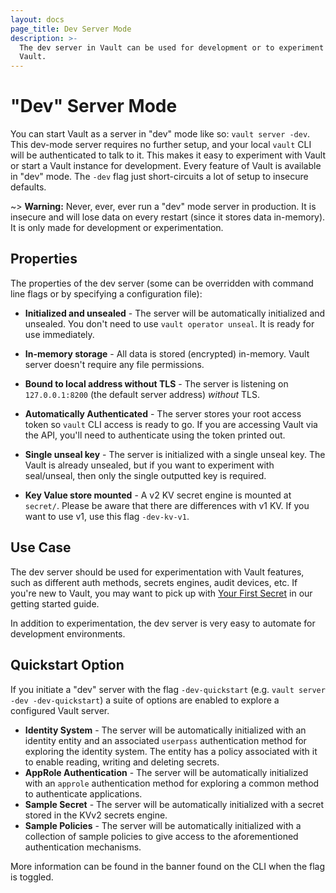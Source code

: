 ```yaml
---
layout: docs
page_title: Dev Server Mode
description: >-
  The dev server in Vault can be used for development or to experiment with
  Vault.
---
```


# "Dev" Server Mode

You can start Vault as a server in "dev" mode like so: `vault server -dev`.
This dev-mode server requires no further setup, and your local `vault` CLI will
be authenticated to talk to it. This makes it easy to experiment with Vault or
start a Vault instance for development. Every feature of Vault is available in
"dev" mode. The `-dev` flag just short-circuits a lot of setup to insecure
defaults.

~> **Warning:** Never, ever, ever run a "dev" mode server in production.
It is insecure and will lose data on every restart (since it stores data
in-memory). It is only made for development or experimentation.

## Properties

The properties of the dev server (some can be overridden with command line
flags or by specifying a configuration file):

- **Initialized and unsealed** - The server will be automatically initialized
  and unsealed. You don't need to use `vault operator unseal`. It is ready
  for use immediately.

- **In-memory storage** - All data is stored (encrypted) in-memory. Vault
  server doesn't require any file permissions.

- **Bound to local address without TLS** - The server is listening on
  `127.0.0.1:8200` (the default server address) _without_ TLS.

- **Automatically Authenticated** - The server stores your root access
  token so `vault` CLI access is ready to go. If you are accessing Vault
  via the API, you'll need to authenticate using the token printed out.

- **Single unseal key** - The server is initialized with a single unseal
  key. The Vault is already unsealed, but if you want to experiment with
  seal/unseal, then only the single outputted key is required.

- **Key Value store mounted** - A v2 KV secret engine is mounted at
  `secret/`. Please be aware that there are differences with v1 KV.
  If you want to use v1, use this flag `-dev-kv-v1`.

## Use Case

The dev server should be used for experimentation with Vault features, such
as different auth methods, secrets engines, audit devices, etc.
If you're new to Vault, you may want to pick up with [Your First Secret](/intro/getting-started/first-secret) in our getting started guide.

In addition to experimentation, the dev server is very easy to automate
for development environments.


## Quickstart Option

If you initiate a "dev" server with the flag `-dev-quickstart`
(e.g. `vault server -dev -dev-quickstart`) a suite of options are enabled to explore
a configured Vault server.
- **Identity System** - The server will be automatically initialized
  with an identity entity and an associated `userpass` authentication method for
  exploring the identity system. The entity has a policy associated with it to enable
  reading, writing and deleting secrets.
- **AppRole Authentication** - The server will be automatically initialized
  with an `approle` authentication method for exploring a common method to
  authenticate applications.
- **Sample Secret** - The server will be automatically initialized
  with a secret stored in the KVv2 secrets engine.
- **Sample Policies** - The server will be automatically initialized
  with a collection of sample policies to give access to the
  aforementioned authentication mechanisms.

More information can be found in the banner found on the CLI when the flag is toggled.

